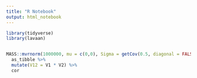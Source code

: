 ```yaml
---
title: "R Notebook"
output: html_notebook
---
```


```r
library(tidyverse)
library(lavaan)


MASS::mvrnorm(1000000, mu = c(0,0), Sigma = getCov(0.5, diagonal = FALSE)) %>% 
  as_tibble %>% 
  mutate(V12 = V1 * V2) %>% 
  cor
```

